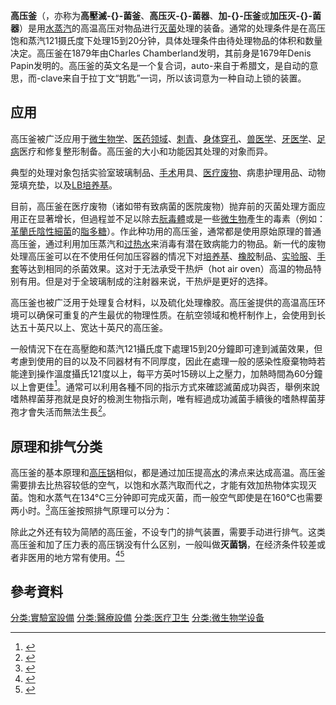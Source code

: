 {{noteTA
|T=zh-hans:高压釜;zh-tw:滅菌釜;
|1=zh-hans:高压釜;zh-tw:滅菌釜
}}
'''高压釜'''（{{lang-en|'''Autoclave'''}}，亦称为'''高壓滅-{}-菌釜'''、'''高压灭-{}-菌器'''、'''加-{}-压釜'''或'''加压灭-{}-菌器'''）是用[[水蒸汽|水蒸汽]]的高温高压对物品进行[[灭菌|灭菌]]处理的装备。通常的处理条件是在高压饱和蒸汽121摄氏度下处理15到20分钟，具体处理条件由待处理物品的体积和数量决定。高压釜在1879年由Charles Chamberland发明，其前身是1679年Denis Papin发明的{{tsl|en|steam digester|蒸解器}}。高压釜的英文名是一个复合词，auto-来自于希腊文，是自动的意思，而-clave来自于拉丁文“钥匙”一词，所以该词意为一种自动上锁的装置。

== 应用 ==
高压釜被广泛应用于[[微生物学|微生物学]]、[[医药领域|医药领域]]、[[刺青|刺青]]、[[身体穿孔|身体穿孔]]、[[兽医学|兽医学]]、[[牙医学|牙医学]]、[[足病|足病]]医疗和修复整形制备。高压釜的大小和功能因其处理的对象而异。

典型的处理对象包括实验室玻璃制品、[[手术|手术]]用具、[[医疗废物|医疗废物]]、病患护理用品、动物笼填充垫，以及[[LB培养基|LB培养基]]。

目前，高压釜在医疗废物（诸如带有致病菌的医院废物）抛弃前的灭菌处理方面应用正在显著增长，但過程並不足以除去[[朊毒體|朊毒體]]或是一些[[微生物|微生物]]產生的毒素（例如：[[革蘭氏陰性細菌|革蘭氏陰性細菌]]的[[脂多糖|脂多糖]]）。作此种功用的高压釜，通常都是使用原始原理的普通高压釜，通过利用加压蒸汽和[[过热水|过热水]]来消毒有潜在致病能力的物品。新一代的废物处理高压釜可以在不使用任何加压容器的情况下对[[培养基|培养基]]、[[橡胶|橡胶]]制品、[[实验服|实验服]]、[[手套|手套]]等达到相同的杀菌效果。这对于无法承受干热炉（hot air oven）高温的物品特别有用。但是对于全玻璃制成的注射器来说，干热炉是更好的选择。

高压釜也被广泛用于处理复合材料，以及硫化处理橡胶。高压釜提供的高温高压环境可以确保可重复的产生最优的物理性质。在航空领域和桅杆制作上，会使用到长达五十英尺以上、宽达十英尺的高压釜。 

一般情況下在在高壓飽和蒸汽121攝氏度下處理15到20分鐘即可達到滅菌效果，但考慮到使用的目的以及不同器材有不同厚度，因此在處理一般的感染性廢棄物時若能達到操作溫度攝氏121度以上，每平方英吋15磅以上之壓力，加熱時間為60分鐘以上會更佳<ref>{{cite web|title=消毒與滅菌 - 疾病管制署 - 實驗室消毒滅菌與感染性廢棄物處理|url=https://www.cdc.gov.tw/professional/downloadfile.aspx?fid=14A5FD01547D66E5|accessdate=2019-02-25|archive-url=https://web.archive.org/web/20190225163451/https://www.cdc.gov.tw/professional/downloadfile.aspx?fid=14A5FD01547D66E5|archive-date=2019-02-25|dead-url=yes}}</ref>。通常可以利用各種不同的指示方式來確認滅菌成功與否，舉例來說嗜熱桿菌芽孢就是良好的檢測生物指示劑，唯有經過成功滅菌手續後的嗜熱桿菌芽孢才會失活而無法生長<ref>{{cite web|title=生物醫療廢棄物滅菌效能測試方法－嗜熱桿菌芽孢測試法 (NIEA R356.00B)|url=https://www.epa.gov.tw/niea/B19D7F051DCA45F0|accessdate=2019-02-25|archive-date=2021-03-02|archive-url=https://web.archive.org/web/20210302020743/https://www.epa.gov.tw/niea/B19D7F051DCA45F0|dead-url=no}}</ref>。

== 原理和排气分类 ==
高压釜的基本原理和[[高压锅|高压锅]]相似，都是通过加压提高[[水|水]]的沸点来达成高温。高压釜需要排去比热容较低的空气，以饱和水蒸汽取而代之，才能有效加热物体实现灭菌。饱和水蒸气在134°C三分钟即可完成灭菌，而一般空气即使是在160°C也需要两小时。<ref>{{Cite web |url=https://www.saiglobal.com/PDFTemp/Previews/OSH/AS/AS4000/4800/4815-2006.pdf |title=Australian/New Zealand Standard™—Office-based health care facilities—Reprocessing of reusable medical and surgical instruments and equipment, and maintenance of the associated environment |access-date=2021-02-12 |archive-date=2020-11-15 |archive-url=https://web.archive.org/web/20201115011230/https://www.saiglobal.com/PDFTemp/Previews/OSH/AS/AS4000/4800/4815-2006.pdf |dead-url=no }}</ref>高压釜按照排气原理可以分为：



除此之外还有较为简陋的高压釜，不设专门的排气装置，需要手动进行排气。这类高压釜和加了压力表的高压锅没有什么区别，一般叫做'''灭菌锅'''，在经济条件较差或者非医用的地方常有使用。<ref>{{Cite web |url=http://www.systec-lab.com.cn/content/gy1115.html |title=存档副本 |access-date=2021-02-12 |archive-date=2019-03-29 |archive-url=https://web.archive.org/web/20190329210242/http://www.systec-lab.com.cn/content/gy1115.html |dead-url=no }}</ref><ref>{{Cite web |url=https://www.allamericancanner.com/Autoclave-Sterilizer.htm |title=存档副本 |access-date=2021-02-12 |archive-date=2021-01-16 |archive-url=https://web.archive.org/web/20210116090119/https://www.allamericancanner.com/Autoclave-Sterilizer.htm |dead-url=no }}</ref>

== 參考資料 ==
{{reflist}}

{{實驗室設備}}

[[分类:實驗室設備|分类:實驗室設備]]
[[分类:醫療設備|分类:醫療設備]]
[[分类:医疗卫生|分类:医疗卫生]]
[[分类:微生物学设备|分类:微生物学设备]]